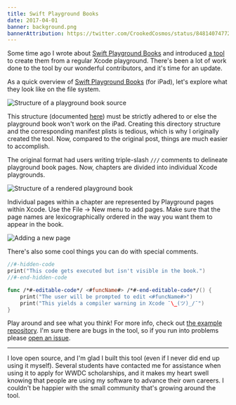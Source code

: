 ```yaml
---
title: Swift Playground Books
date: 2017-04-01
banner: background.png
bannerAttribution: https://twitter.com/CrookedCosmos/status/848140747723476993
---
```



Some time ago I wrote about [Swift Playground Books](/blog/building-swift-playground-books/) and introduced [a tool](https://github.com/playgroundbooks/playgroundbook) to create them from a regular Xcode playground. There's been a lot of work done to the tool by our wonderful contributors, and it's time for an update.


As a quick overview of [Swift Playground Books](https://developer.apple.com/swift/playgrounds/) (for iPad), let's explore what they look like on the file system.

![Structure of a playground book source](./structure.png)

This structure (documented [here](https://developer.apple.com/library/prerelease/content/documentation/Xcode/Conceptual/swift_playgrounds_doc_format/index.html#//apple_ref/doc/uid/TP40017343-CH47-SW4)) must be strictly adhered to or else the playground book won't work on the iPad. Creating this directory structure and the corresponding manifest plists is tedious, which is why I originally created the tool. Now, compared to the original post, things are much easier to accomplish.

The original format had users writing triple-slash `///` comments to delineate playground book pages. Now, chapters are divided into individual Xcode playgrounds.

![Structure of a rendered playground book](./new_structure.png)

Individual pages within a chapter are represented by Playground pages within Xcode. Use the File -> New menu to add pages. Make sure that the page names are lexicographically ordered in the way you want them to appear in the book.

![Adding a new page](./new_page.png)

There's also some cool things you can do with special comments.

```swift
//#-hidden-code
print("This code gets executed but isn't visible in the book.")
//#-end-hidden-code

func /*#-editable-code*/ <#funcName#> /*#-end-editable-code*/() {
    print("The user will be prompted to edit <#funcName#>")
    print("This yields a compiler warning in Xcode ¯\_(ツ)_/¯")
}
```

Play around and see what you think! For more info, check out [the example repository](https://github.com/playgroundbooks/example). I'm sure there are bugs in the tool, so if you run into problems please [open an issue](https://github.com/ashfurrow/playgroundbook/issues/new).

---

I love open source, and I'm glad I built this tool (even if I never did end up using it myself). Several students have contacted me for assistance when using it to apply for WWDC scholarships, and it makes my heart swell knowing that people are using my software to advance their own careers. I couldn't be happier with the small community that's growing around the tool.

  